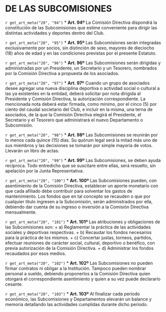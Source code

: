 # DE LAS SUBCOMISIONES {#cap20}

`r get_art_meta("20", "94")`
* **Art. 94º**
La Comisión Directiva dispondrá la constitución de las Subcomisiones que estime conveniente para dirigir las distintas actividades y deportes dentro del Club.

`r get_art_meta("20", "95")`
* **Art. 95º**
Las Subcomisiones serán integradas exclusivamente por socios, sin distinción de sexo, mayores de dieciocho (18) años de edad y en las condiciones previstas por el presente Estatuto.

`r get_art_meta("20", "96")`
* **Art. 96º**
Las Subcomisiones serán dirigidas y administradas por un Presidente, un Secretario y un Tesorero, nombrados por la Comisión Directiva a propuesta de los asociados.

`r get_art_meta("20", "97")`
* **Art. 97º**
Cuando un grupo de asociados desee agregar una nueva disciplina deportiva o actividad social o cultural a las ya existentes en la entidad, deberá solicitar por nota dirigida al Presidente y Comisión Directiva, la autorización correspondiente. La mencionada nota deberá estar firmada, como mínimo, por el cinco (5) por ciento del caudal societario del Club, e incluir en la misma, una terna de asociados, de la que la Comisión Directiva elegirá el Presidente, el Secretario y el Tesorero que administrará el nuevo Departamento o Subcomisión.

`r get_art_meta("20", "98")`
* **Art. 98º**
Las Subcomisiones se reunirán por lo menos cada quince (15) días. Su quórum legal será la mitad más uno de sus miembros y las decisiones se tomarán por simple mayoría de votos. Llevarán un libro de actas.

`r get_art_meta("20", "99")`
* **Art. 99º**
Las Subcomisiones, se deben ayuda recíproca. Todo entredicho que se suscitare entre ellas, será resuelto, sin apelación por la Junta Representativa.

`r get_art_meta("20", "100")`
* **Art. 100º**
Las Subcomisiones pueden, con asentimiento de la Comisión Directiva, establecer un aporte monetario con que cada afiliado debe contribuir para solventar los gastos de mantenimiento. Los fondos que en tal concepto se recauden o que por cualquier título ingresen a la Subcomisión, serán administrados por ella, debiendo dar cuenta de su ingreso o inversión a la Comisión Directiva mensualmente.

`r get_art_meta("20", "101")`
* **Art. 101º**
Las atribuciones y obligaciones de las Subcomisiones son:
    + a) Reglamentar la práctica de las actividades sociales y deportivas respectivas.
    + b) Recaudar los fondos necesarios para la práctica de los mismos.
    + c) Concertar justas, torneos, partidos, efectuar reuniones de carácter social, cultural, deportivo o benéfico, con previa autorización de la Comisión Directiva.
    + d) Administrar los fondos recaudados por esos medios.

`r get_art_meta("20", "102")`
* **Art. 102º**
Las Subcomisiones no pueden firmar contratos ni obligar a la Institución. Tampoco pueden nombrar personal a sueldo, debiendo proponerlos a la Comisión Directiva quien otorgará el correspondiente asentimiento y quien a su vez puede declararlo cesante.

`r get_art_meta("20", "103")`
* **Art. 103º**
Al finalizar cada período económico, las Subcomisiones y Departamentos elevarán un balance y memoria detallando las actividades cumplidas durante dicho período.
